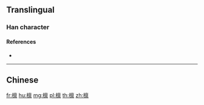 {{also|檁}}
==Translingual==

===Han character===
{{Han char|rn=75|rad=木|as=13|sn=17|four=|canj=DYWF|ids=⿰木禀}}

====References====
* {{Han ref|kx=0558.091|hdz=21305.020|uh=6AA9|ud=27305}}

----

==Chinese==
{{zh-see|檁}}

[[fr:檩]]
[[hu:檩]]
[[mg:檩]]
[[pl:檩]]
[[th:檩]]
[[zh:檩]]